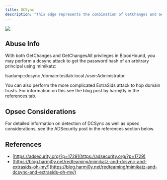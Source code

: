 ---
title: DCSync
description: "This edge represents the combination of GetChanges and GetChangesAll. The combination of both these privileges grants a principal the ability to perform the DCSync attack."
---

<Frame>
  <img src="/hc/images/image-2-1.png"/>
</Frame>

## Abuse Info

With both GetChanges and GetChangesAll privileges in BloodHound, you may perform a dcsync attack to get the password hash of an arbitrary principal using mimikatz:

lsadump::dcsync /domain:testlab.local /user:Administrator

You can also perform the more complicated ExtraSids attack to hop domain trusts. For information on this see the blog post by harmj0y in the references tab.

## Opsec Considerations

For detailed information on detection of DCSync as well as opsec considerations, see the ADSecurity post in the references section below.

## References

* [https://adsecurity.org/?p=1729](https://adsecurity.org/?p=1729)
* [https://blog.harmj0y.net/redteaming/mimikatz-and-dcsync-and-extrasids-oh-my/](https://blog.harmj0y.net/redteaming/mimikatz-and-dcsync-and-extrasids-oh-my/)
